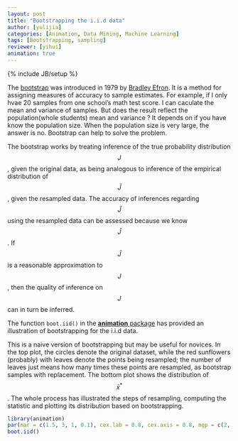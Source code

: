 ```yaml
---
layout: post
title: "Bootstrapping the i.i.d data"
author: [yulijia]
categories: [Animation, Data Mining, Machine Learning]
tags: [Bootstrapping, sampling]
reviewer: [yihui]
animation: true
---
```

{% include JB/setup %}


The [bootstrap](http://en.wikipedia.org/wiki/Bootstrapping_(statistics)) was introduced in 1979 by
[Bradley Efron](http://www-stat.stanford.edu/~ckirby/brad/). It is a method for assigning measures
of accuracy to sample estimates. For example, if I only hvae 20 samples from one school's math test
score. I can caculate the mean and variance of samples. But does the result reflect the
population(whole students) mean and variance ? It depends on if you have know the population size.
When the population size is very large, the answer is no. Bootstrap can help to solve the problem.

The bootstrap works by treating inference of the true probability distribution $$J$$, given the
original data, as being analogous to inference of the empirical distribution of $$\hat{J}$$, given
the resampled data. The accuracy of inferences regarding $$\hat{J}$$ using the resampled data can
be assessed because we know $$\hat{J}$$. If $$\hat{J}$$ is a reasonable approximation to $$J$$,
then the quality of inference on $$J$$ can in turn be inferred.

The function `boot.iid()` in the [**animation** package](http://yihui.name/animation) has provided
an illustration of bootstrapping for the i.i.d data.


This is a naive version of bootstrapping but may be useful for novices. In the top plot, the
circles denote the original dataset, while the red sunflowers (probably) with leaves denote the
points being resampled; the number of leaves just means how many times these points are resampled,
as bootstrap samples with replacement. The bottom plot shows the distribution of $$\bar{x}^{*}$$.
The whole process has illustrated the steps of resampling, computing the statistic and plotting its
distribution based on bootstrapping.


```r
library(animation)
par(mar = c(1.5, 3, 1, 0.1), cex.lab = 0.8, cex.axis = 0.8, mgp = c(2, 0.5, 0), tcl = -0.3)
boot.iid()
```
